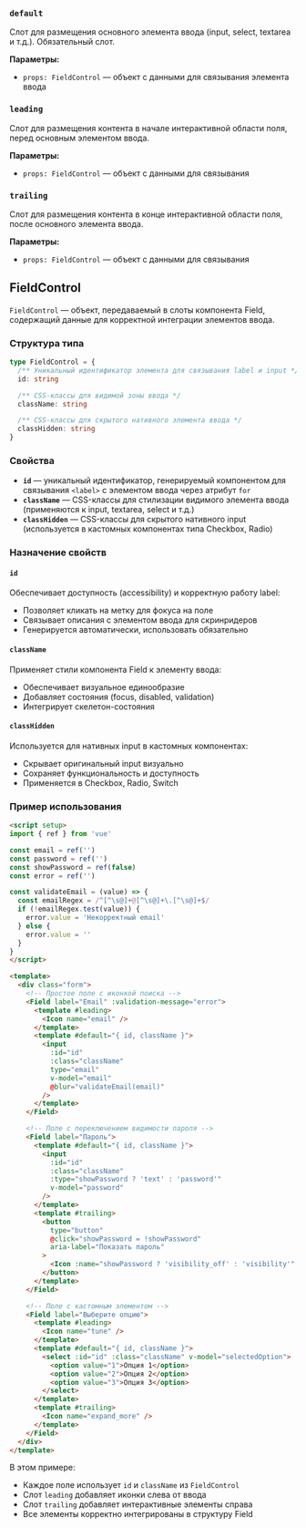 ### `default`

Слот для размещения основного элемента ввода (input, select, textarea и т.д.). Обязательный слот.

**Параметры:**
- `props: FieldControl` — объект с данными для связывания элемента ввода

### `leading`

Слот для размещения контента в начале интерактивной области поля, перед основным элементом ввода.

**Параметры:**
- `props: FieldControl` — объект с данными для связывания

### `trailing`

Слот для размещения контента в конце интерактивной области поля, после основного элемента ввода.

**Параметры:**
- `props: FieldControl` — объект с данными для связывания

## FieldControl

`FieldControl` — объект, передаваемый в слоты компонента Field, содержащий данные для корректной интеграции элементов ввода.

### Структура типа

```typescript
type FieldControl = {
  /** Уникальный идентификатор элемента для связывания label и input */
  id: string

  /** CSS-классы для видимой зоны ввода */
  className: string

  /** CSS-классы для скрытого нативного элемента ввода */
  classHidden: string
}
```

### Свойства

- **`id`** — уникальный идентификатор, генерируемый компонентом для связывания `<label>` с элементом ввода через атрибут `for`
- **`className`** — CSS-классы для стилизации видимого элемента ввода (применяются к input, textarea, select и т.д.)
- **`classHidden`** — CSS-классы для скрытого нативного input (используется в кастомных компонентах типа Checkbox, Radio)

### Назначение свойств

#### `id`
Обеспечивает доступность (accessibility) и корректную работу label:
- Позволяет кликать на метку для фокуса на поле
- Связывает описания с элементом ввода для скринридеров
- Генерируется автоматически, использовать обязательно

#### `className`
Применяет стили компонента Field к элементу ввода:
- Обеспечивает визуальное единообразие
- Добавляет состояния (focus, disabled, validation)
- Интегрирует скелетон-состояния

#### `classHidden`
Используется для нативных input в кастомных компонентах:
- Скрывает оригинальный input визуально
- Сохраняет функциональность и доступность
- Применяется в Checkbox, Radio, Switch

### Пример использования

```html
<script setup>
import { ref } from 'vue'

const email = ref('')
const password = ref('')
const showPassword = ref(false)
const error = ref('')

const validateEmail = (value) => {
  const emailRegex = /^[^\s@]+@[^\s@]+\.[^\s@]+$/
  if (!emailRegex.test(value)) {
    error.value = 'Некорректный email'
  } else {
    error.value = ''
  }
}
</script>

<template>
  <div class="form">
    <!-- Простое поле с иконкой поиска -->
    <Field label="Email" :validation-message="error">
      <template #leading>
        <Icon name="email" />
      </template>
      <template #default="{ id, className }">
        <input
          :id="id"
          :class="className"
          type="email"
          v-model="email"
          @blur="validateEmail(email)"
        />
      </template>
    </Field>

    <!-- Поле с переключением видимости пароля -->
    <Field label="Пароль">
      <template #default="{ id, className }">
        <input
          :id="id"
          :class="className"
          :type="showPassword ? 'text' : 'password'"
          v-model="password"
        />
      </template>
      <template #trailing>
        <button
          type="button"
          @click="showPassword = !showPassword"
          aria-label="Показать пароль"
        >
          <Icon :name="showPassword ? 'visibility_off' : 'visibility'" />
        </button>
      </template>
    </Field>

    <!-- Поле с кастомным элементом -->
    <Field label="Выберите опцию">
      <template #leading>
        <Icon name="tune" />
      </template>
      <template #default="{ id, className }">
        <select :id="id" :class="className" v-model="selectedOption">
          <option value="1">Опция 1</option>
          <option value="2">Опция 2</option>
          <option value="3">Опция 3</option>
        </select>
      </template>
      <template #trailing>
        <Icon name="expand_more" />
      </template>
    </Field>
  </div>
</template>
```

В этом примере:
- Каждое поле использует `id` и `className` из `FieldControl`
- Слот `leading` добавляет иконки слева от ввода
- Слот `trailing` добавляет интерактивные элементы справа
- Все элементы корректно интегрированы в структуру Field
